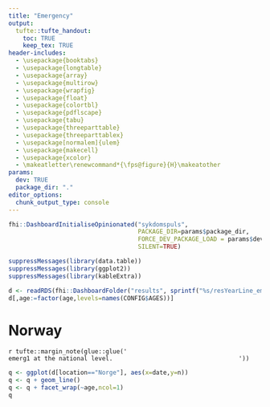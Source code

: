 ```yaml
---
title: "Emergency"
output:
  tufte::tufte_handout:
    toc: TRUE
    keep_tex: TRUE
header-includes:
  - \usepackage{booktabs}
  - \usepackage{longtable}
  - \usepackage{array}
  - \usepackage{multirow}
  - \usepackage{wrapfig}
  - \usepackage{float}
  - \usepackage{colortbl}
  - \usepackage{pdflscape}
  - \usepackage{tabu}
  - \usepackage{threeparttable}
  - \usepackage{threeparttablex}
  - \usepackage[normalem]{ulem}
  - \usepackage{makecell}
  - \usepackage{xcolor}
  - \makeatletter\renewcommand*{\fps@figure}{H}\makeatother
params:
  dev: TRUE
  package_dir: "."
editor_options: 
  chunk_output_type: console
---
```


```r
fhi::DashboardInitialiseOpinionated("sykdomspuls",
                                    PACKAGE_DIR=params$package_dir,
                                    FORCE_DEV_PACKAGE_LOAD = params$dev,
                                    SILENT=TRUE)

suppressMessages(library(data.table))
suppressMessages(library(ggplot2))
suppressMessages(library(kableExtra))

d <- readRDS(fhi::DashboardFolder("results", sprintf("%s/resYearLine_emerg1.RDS", LatestRawID())))
d[,age:=factor(age,levels=names(CONFIG$AGES))]

```

\newpage

# Norway

`r tufte::margin_note(glue::glue('
                                  emerg1 at the national level.
                                  '))`

```r
q <- ggplot(d[location=="Norge"], aes(x=date,y=n))
q <- q + geom_line()
q <- q + facet_wrap(~age,ncol=1)
q
```
